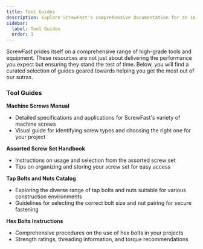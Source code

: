 ```yaml
---
title: Tool Guides
description: Explore ScrewFast's comprehensive documentation for an in-depth look at our premium tools and construction services.
sidebar:
  label: Tool Guides
  order: 1
---
```


ScrewFast prides itself on a comprehensive range of high-grade tools and equipment. These resources are not just about delivering the performance you expect but ensuring they stand the test of time. Below, you will find a curated selection of guides geared towards helping you get the most out of our sutras.

### Tool Guides

**Machine Screws Manual**
   - Detailed specifications and applications for ScrewFast's variety of machine screws
   - Visual guide for identifying screw types and choosing the right one for your project

**Assorted Screw Set Handbook**
   - Instructions on usage and selection from the assorted screw set
   - Tips on organizing and storing your screw set for easy access

**Tap Bolts and Nuts Catalog**
   - Exploring the diverse range of tap bolts and nuts suitable for various construction environments
   - Guidelines for selecting the correct bolt size and nut pairing for secure fastening

**Hex Bolts Instructions**
   - Comprehensive procedures on the use of hex bolts in your projects
   - Strength ratings, threading information, and torque recommendations
